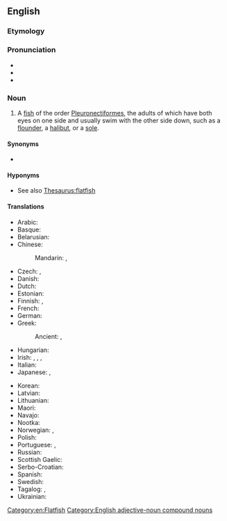 ==English==
{{wikipedia}}

===Etymology===
{{compound|en|flat|fish}}

===Pronunciation===
* {{IPA|en|/ˈflætfɪʃ/}}
* {{audio|en|en-us-flatfish.ogg|Audio (US)}}
* {{rhymes|en|ætfɪʃ|s=2}}

===Noun===
{{en-noun|~|flatfish|+}}

# A [[fish]] of the order [[Pleuronectiformes]], the adults of which have both eyes on one side and usually swim with the other side down, such as a [[flounder]], a [[halibut]], or a [[sole]].

====Synonyms====
* {{l|en|pleuronectiform}}

====Hyponyms====
* See also [[Thesaurus:flatfish]]

====Translations====
{{trans-top|fish of the order Pleuronectiformes}}
* Arabic: {{t|ar|سمكَة مفلطحَة}}
* Basque: {{t|eu|platuxa}}
* Belarusian: {{t|be|ка́мбала|f}}
* Chinese:
*: Mandarin: {{t+|cmn|比目魚|sc=Hani}}, {{t+|cmn|比目鱼|tr=bǐmùyú|sc=Hani}}
* Czech: {{t+|cs|platýs|m}}, {{t|cs|kambala|f}}
* Danish: {{t+|da|fladfisk|c}}
* Dutch: {{t+|nl|platvis|m}}
* Estonian: {{t|et|[[lestaline]] ([[kala]])}}
* Finnish: {{t+|fi|kampela}}, {{t|fi|kampelakala}}
* French: {{t+|fr|poisson plat|m}}
* German: {{t+|de|Plattfisch|m}}
* Greek: {{t|el|πλατύψαρο|n|sc=Grek}}
*: Ancient: {{t|grc|κίθαρος|m}}, {{t|grc|ψῆττα|f}}
* Hungarian: {{t+|hu|lepényhal}}
* Irish: {{t|ga|leadhbóg|f}}, {{t|ga|leathóg|f}}, {{t|ga|iasc leathógach|m}}, {{t|ga|leith|f}}
* Italian: {{t+|it|rombo|m}}
* Japanese: {{t+|ja|鰈|tr=karei}}, {{t+|ja|カレイ|tr=karei}}
{{trans-mid}}
* Korean: {{t+|ko|도다리}}
* Latvian: {{t+|lv|plekste|f}}
* Lithuanian: {{t+|lt|plekšnė}}
* Maori: {{t|mi|pātiki}}
* Navajo: {{t|nv|łóóʼtʼą́hí}}
* Nootka: {{t|nuk|p̕uuḥu}}
* Norwegian: {{t|no|flatfisk|m}}, {{t|no|flyndrefisk|m}}
* Polish: {{t|pl|płastuga|f}}
* Portuguese: {{t+|pt|linguado|m}}, {{t+|pt|solha|f}}
* Russian: {{t|ru|пло́ская ры́ба|f}}
* Scottish Gaelic: {{t|gd|pacach-cearr|m}}
* Serbo-Croatian: {{t|sh|plosnatica|f}}
* Spanish: {{t|es|pez plano|m}}
* Swedish: {{t+|sv|plattfisk}}
* Tagalog: {{t|tl|isdang-lapad}}, {{t|tl|darapa}}
* Ukrainian: {{t+|uk|ка́мбала|f}}
{{trans-bottom}}

[[Category:en:Flatfish]]
[[Category:English adjective-noun compound nouns]]